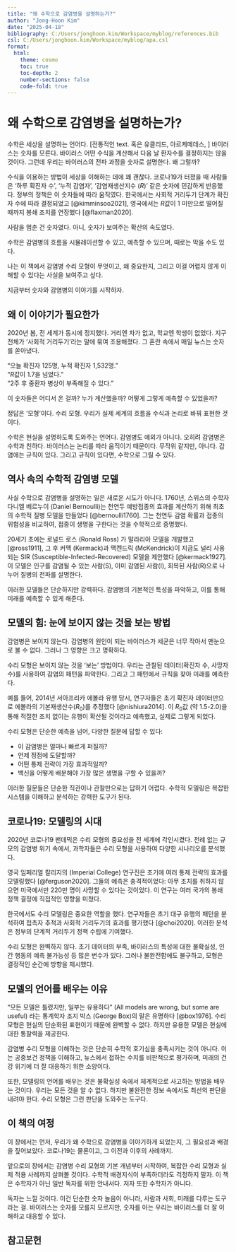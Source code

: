 ```yaml
---
title: "왜 수학으로 감염병을 설명하는가?"
author: "Jong-Hoon Kim"
date: "2025-04-18"
bibliography: C:/Users/jonghoon.kim/Workspace/myblog/references.bib
csl: C:/Users/jonghoon.kim/Workspace/myblog/apa.csl
format: 
  html:
    theme: cosmo
    toc: true
    toc-depth: 2
    number-sections: false
    code-fold: true
---
```


# 왜 수학으로 감염병을 설명하는가?

수학은 세상을 설명하는 언어다. [전통적인  text. 혹은 유클리드, 아르케메데스, ]
바이러스는 숫자를 모른다. 바이러스 어떤 수식을 계산해서 다음 날 환자수를 결정하지는 않을 것이다. 그런데 우리는 바이러스의 전파 과정을 숫자로 설명한다. 왜 그럴까?

수식을 이용하는 방법이 세상을 이해하는 데에 꽤 괜찮다. 코로나19가 터졌을 때 사람들은 '하루 확진자 수', '누적 감염자', '감염재생산지수 ($R$)' 같은 숫자에 민감하게 반응했다. 정부의 정책은 이 숫자들에 따라 움직였다. 한국에서는 사회적 거리두기 단계가 확진자 수에 따라 결정되었고 [@kimminsoo2021], 영국에서는 $R$값이 1 미만으로 떨어질 때까지 봉쇄 조치를 연장했다 [@flaxman2020].

사람을 멈춘 건 숫자였다. 아니, 숫자가 보여주는 확산의 속도였다.

수학은 감염병의 흐름을 시뮬레이션할 수 있고, 예측할 수 있으며, 때로는 막을 수도 있다.

나는 이 책에서 감염병 수리 모형이 무엇이고, 왜 중요한지, 그리고 이걸 어렵지 않게 이해할 수 있다는 사실을 보여주고 싶다.

지금부터 숫자와 감염병의 이야기를 시작하자.

## 왜 이 이야기가 필요한가

2020년 봄, 전 세계가 동시에 정지했다. 거리엔 차가 없고, 학교엔 학생이 없었다. 지구 전체가 '사회적 거리두기'라는 말에 묶여 조용해졌다. 그 혼란 속에서 매일 뉴스는 숫자를 쏟아냈다.

"오늘 확진자 125명, 누적 확진자 1,532명."  
"$R$값이 1.7을 넘었다."  
"2주 후 중환자 병상이 부족해질 수 있다."

이 숫자들은 어디서 온 걸까? 누가 계산했을까? 어떻게 그렇게 예측할 수 있었을까?

정답은 '모형'이다. 수리 모형. 우리가 실제 세계의 흐름을 수식과 논리로 바꿔 표현한 것이다.

수학은 현실을 설명하도록 도와주는 언어다. 감염병도 예외가 아니다. 오히려 감염병은 수학과 친하다. 바이러스는 논리를 따라 움직이기 때문이다. 무작위 같지만, 아니다. 감염에는 규칙이 있다. 그리고 규칙이 있다면, 수학으로 그릴 수 있다.

## 역사 속의 수학적 감염병 모델

사실 수학으로 감염병을 설명하는 일은 새로운 시도가 아니다. 1760년, 스위스의 수학자 다니엘 베르누이 (Daniel Bernoulli)는 천연두 예방접종의 효과를 계산하기 위해 최초의 수학적 질병 모델을 만들었다 [@bernoulli1760]. 그는 천연두 감염 확률과 접종의 위험성을 비교하여, 접종이 생명을 구한다는 것을 수학적으로 증명했다.

20세기 초에는 로널드 로스 (Ronald Ross) 가 말라리아 모델을 개발했고 [@ross1911], 그 후 커맥 (Kermack)과 맥켄드릭 (McKendrick)이 지금도 널리 사용되는 SIR (Susceptible-Infected-Recovered) 모델을 제안했다 [@kermack1927]. 이 모델은 인구를 감염될 수 있는 사람(S), 이미 감염된 사람(I), 회복된 사람(R)으로 나누어 질병의 전파를 설명한다.

이러한 모델들은 단순하지만 강력하다. 감염병의 기본적인 특성을 파악하고, 이를 통해 미래를 예측할 수 있게 해준다.

## 모델의 힘: 눈에 보이지 않는 것을 보는 방법

감염병은 보이지 않는다. 감염병의 원인이 되는 바이러스가 세균은 너무 작아서 맨눈으로 볼 수 없다. 그러나 그 영향은 크고 명확하다.

수리 모형은 보이지 않는 것을 '보는' 방법이다. 우리는 관찰된 데이터(확진자 수, 사망자 수)를 사용하여 감염의 패턴을 파악한다. 그리고 그 패턴에서 규칙을 찾아 미래를 예측한다.

예를 들어, 2014년 서아프리카 에볼라 유행 당시, 연구자들은 초기 확진자 데이터만으로 에볼라의 기본재생산수($R_0$)를 추정했다 [@nishiura2014]. 이 $R_0$값 (약 1.5-2.0)을 통해 적절한 조치 없이는 유행이 확산될 것이라고 예측했고, 실제로 그렇게 되었다.

수리 모형은 단순한 예측을 넘어, 다양한 질문에 답할 수 있다:

- 이 감염병은 얼마나 빠르게 퍼질까?
- 언제 정점에 도달할까?
- 어떤 통제 전략이 가장 효과적일까?
- 백신을 어떻게 배분해야 가장 많은 생명을 구할 수 있을까?

이러한 질문들은 단순한 직관이나 관찰만으로는 답하기 어렵다. 수학적 모델링은 복잡한 시스템을 이해하고 분석하는 강력한 도구가 된다.

## 코로나19: 모델링의 시대

2020년 코로나19 팬데믹은 수리 모형의 중요성을 전 세계에 각인시켰다. 전례 없는 규모의 감염병 위기 속에서, 과학자들은 수리 모형을 사용하여 다양한 시나리오를 분석했다.

영국 임페리얼 칼리지의 (Imperial College) 연구진은 조기에 여러 통제 전략의 효과를 모델링했다 [@ferguson2020]. 그들의 예측은 충격적이었다: 아무 조치를 취하지 않으면 미국에서만 220만 명이 사망할 수 있다는 것이었다. 이 연구는 여러 국가의 봉쇄 정책 결정에 직접적인 영향을 미쳤다.

한국에서도 수리 모델링은 중요한 역할을 했다. 연구자들은 초기 대구 유행의 패턴을 분석하여 접촉자 추적과 사회적 거리두기의 효과를 평가했다 [@choi2020]. 이러한 분석은 정부의 단계적 거리두기 정책 수립에 기여했다.

수리 모형은 완벽하지 않다. 초기 데이터의 부족, 바이러스의 특성에 대한 불확실성, 인간 행동의 예측 불가능성 등 많은 변수가 있다. 그러나 불완전함에도 불구하고, 모형은 결정적인 순간에 방향을 제시했다.

## 모델의 언어를 배우는 이유

"모든 모델은 틀렸지만, 일부는 유용하다" (All models are wrong, but some are useful) 라는 통계학자 조지 박스 (George Box)의 말은 유명하다 [@box1976]. 수리 모형은 현실의 단순화된 표현이기 때문에 완벽할 수 없다. 하지만 유용한 모델은 현실에 대한 통찰력을 제공한다.

감염병 수리 모형을 이해하는 것은 단순히 수학적 호기심을 충족시키는 것이 아니다. 이는 공중보건 정책을 이해하고, 뉴스에서 접하는 수치를 비판적으로 평가하며, 미래의 건강 위기에 더 잘 대응하기 위한 소양이다.

또한, 모델링의 언어를 배우는 것은 불확실성 속에서 체계적으로 사고하는 방법을 배우는 것이다. 우리는 모든 것을 알 수 없다. 하지만 불완전한 정보 속에서도 최선의 판단을 내려야 한다. 수리 모형은 그런 판단을 도와주는 도구다.

## 이 책의 여정

이 장에서는 먼저, 우리가 왜 수학으로 감염병을 이야기하게 되었는지, 그 필요성과 배경을 짚어보았다. 코로나19는 물론이고, 그 이전과 이후의 사례까지.

앞으로의 장에서는 감염병 수리 모형의 기본 개념부터 시작하여, 복잡한 수리 모형과 실제 적용 사례까지 살펴볼 것이다. 수학적 배경지식이 부족하더라도 걱정하지 말자. 이 책은 수학자가 아닌 일반 독자를 위한 안내서다. 저자 또한 수학자가 아니다. 

독자는 느낄 것이다. 이건 단순한 숫자 놀음이 아니라, 사람과 사회, 미래를 다루는 도구라는 걸. 바이러스는 숫자를 모를지 모르지만, 숫자를 아는 우리는 바이러스를 더 잘 이해하고 대응할 수 있다.

## 참고문헌
